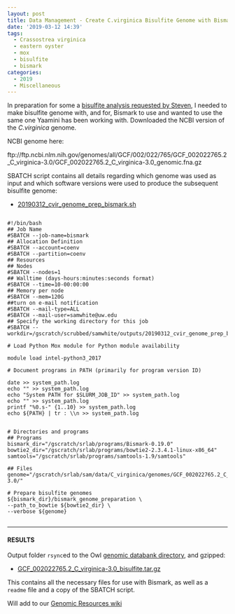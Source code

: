 ```yaml
---
layout: post
title: Data Management - Create C.virginica Bisulfite Genome with Bismark on Mox
date: '2019-03-12 14:39'
tags:
  - Crassostrea virginica
  - eastern oyster
  - mox
  - bisulfite
  - bismark
categories:
  - 2019
  - Miscellaneous
---
```

In preparation for some a [bisulfite analysis requested by Steven](https://github.com/RobertsLab/resources/issues/609), I needed to make bisulfite genome with, and for, Bismark to use and wanted to use the same one Yaamini has been working with. Downloaded the NCBI version of the _C.virginica_ genome.

NCBI genome here:

ftp://ftp.ncbi.nlm.nih.gov/genomes/all/GCF/002/022/765/GCF_002022765.2_C_virginica-3.0/GCF_002022765.2_C_virginica-3.0_genomic.fna.gz

SBATCH script contains all details regarding which genome was used as input and which software versions were used to produce the subsequent bisulfite genome:

- [20190312_cvir_genome_prep_bismark.sh](http://gannet.fish.washington.edu/Atumefaciens/20190312_cvir_genome_prep_bismark/20190312_cvir_genome_prep_bismark.sh)

<pre><code>
#!/bin/bash
## Job Name
#SBATCH --job-name=bismark
## Allocation Definition
#SBATCH --account=coenv
#SBATCH --partition=coenv
## Resources
## Nodes
#SBATCH --nodes=1
## Walltime (days-hours:minutes:seconds format)
#SBATCH --time=10-00:00:00
## Memory per node
#SBATCH --mem=120G
##turn on e-mail notification
#SBATCH --mail-type=ALL
#SBATCH --mail-user=samwhite@uw.edu
## Specify the working directory for this job
#SBATCH --workdir=/gscratch/scrubbed/samwhite/outputs/20190312_cvir_genome_prep_bismark

# Load Python Mox module for Python module availability

module load intel-python3_2017

# Document programs in PATH (primarily for program version ID)

date >> system_path.log
echo "" >> system_path.log
echo "System PATH for $SLURM_JOB_ID" >> system_path.log
echo "" >> system_path.log
printf "%0.s-" {1..10} >> system_path.log
echo ${PATH} | tr : \\n >> system_path.log


# Directories and programs
## Programs
bismark_dir="/gscratch/srlab/programs/Bismark-0.19.0"
bowtie2_dir="/gscratch/srlab/programs/bowtie2-2.3.4.1-linux-x86_64"
samtools="/gscratch/srlab/programs/samtools-1.9/samtools"

## Files
genome="/gscratch/srlab/sam/data/C_virginica/genomes/GCF_002022765.2_C_virginica-3.0/"

# Prepare bisulfite genomes
${bismark_dir}/bismark_genome_preparation \
--path_to_bowtie ${bowtie2_dir} \
--verbose ${genome}

</code></pre>

---

#### RESULTS

Output folder ```rsync```ed to the Owl [genomic databank directory](http://owl.fish.washington.edu/halfshell/genomic-databank/), and gzipped:

- [GCF_002022765.2_C_virginica-3.0_bisulfite.tar.gz](http://owl.fish.washington.edu/halfshell/genomic-databank/GCF_002022765.2_C_virginica-3.0_bisulfite.tar.gz)

This contains all the necessary files for use with Bismark, as well as a ```readme``` file and a copy of the SBATCH script.

Will add to our [Genomic Resources wiki](https://github.com/RobertsLab/resources/wiki/Genomic-Resources)
